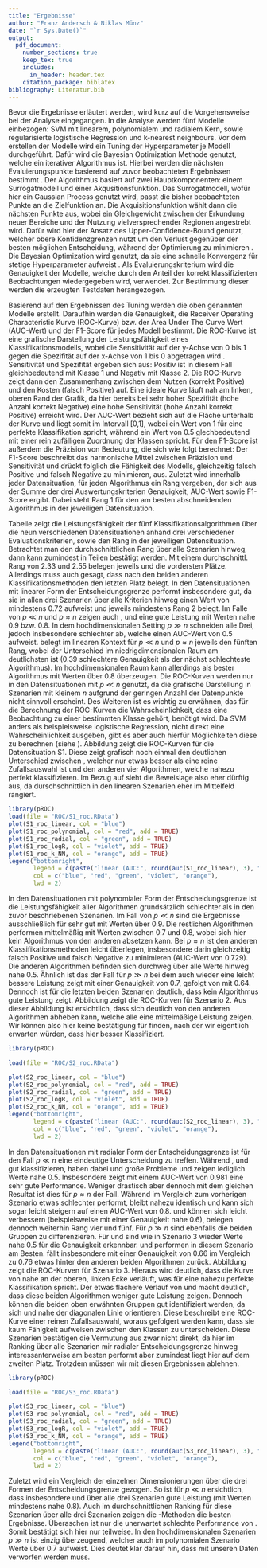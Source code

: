 ```yaml
---
title: "Ergebnisse"
author: "Franz Andersch & Niklas Münz"
date: "`r Sys.Date()`"
output: 
  pdf_document:
    number_sections: true
    keep_tex: true
    includes:
      in_header: header.tex
    citation_package: biblatex
bibliography: Literatur.bib
---
```

\subsection{Vorgehensweise bei der Analyse}
Bevor die Ergebnisse erläutert werden, wird kurz auf die Vorgehensweise bei der Analyse eingegangen. In die Analyse werden fünf Modelle einbezogen: SVM mit linearem, polynomialem und radialem Kern, sowie regularisierte logistische Regression und k-nearest neighbours.\newline
Vor dem erstellen der Modelle wird ein Tuning der Hyperparameter je Modell durchgeführt. Dafür wird die Bayesian Optimization Methode genutzt, welche ein iterativer Algorithmus ist. Hierbei werden die nächsten Evaluierungspunkte basierend auf zuvor beobachteten Ergebnissen bestimmt \parencite{yangHyperparameterOptimizationMachine2020}. Der Algorithmus basiert auf zwei Hauptkomponenten: einem Surrogatmodell und einer Akqusitionsfunktion. Das Surrogatmodell, wofür hier ein Gaussian Process genutzt wird, passt die bisher beobachteten Punkte an die Zielfunktion an. Die Akquisitionsfunktion wählt dann die nächsten Punkte aus, wobei ein Gleichgewicht zwischen der Erkundung neuer Bereiche und der Nutzung vielversprechender Regionen angestrebt wird. Dafür wird hier der Ansatz des Upper-Confidence-Bound genutzt, welcher obere Konfidenzgrenzen nutzt um den Verlust gegenüber der besten möglichen Entscheidung, während der Optimierung zu minimieren \parencite{snoekPracticalBayesianOptimization2012}.
\begin{align}
a_{UCB}(\mathbf{x};~\left\{\mathbf{x}_n,y_n\right\},\theta) = \mu(\mathbf{x};~\left\{\mathbf{x}_n,y_n\right\},\theta) + k \sigma(\mathbf{x};~\left\{\mathbf{x}_n,y_n\right\},\theta)
\end{align}
Die Bayesian Optimization wird genutzt, da sie eine schnelle Konvergenz für stetige Hyperparameter aufweist \parencite{yangHyperparameterOptimizationMachine2020}. Als Evaluierungskriterium wird die Genauigkeit der Modelle, welche durch den Anteil der korrekt klassifizierten Beobachtungen wiedergegeben wird, verwendet. Zur Bestimmung dieser werden die erzeugten Testdaten herangezogen.

Basierend auf den Ergebnissen des Tuning werden die oben genannten Modelle erstellt. Daraufhin werden die Genauigkeit, die Receiver Operating Characteristic Kurve (ROC-Kurve) bzw. der Area Under The Curve Wert (AUC-Wert) und der F1-Score für jedes Modell bestimmt.\newline
Die ROC-Kurve ist eine grafische Darstellung der Leistungsfähigkeit eines Klassifikationsmodells, wobei die Sensitivität auf der y-Achse von 0 bis 1 gegen die Spezifität auf der x-Achse von 1 bis 0 abgetragen wird \parencite{fawcettIntroductionROCAnalysis2006}. Sensitivität und Spezifität ergeben sich aus:
\begin{align}
Sensitivität=\frac{korrekt~Positiv}{korrekt~Positiv~+~falsch~Negativ}
\end{align}
\begin{align}
Spezifität=\frac{korrekt~Negativ}{falsch~Positiv~+~korrekt~Negativ}
\end{align}
Positiv ist in diesem Fall gleichbedeutend mit Klasse 1 und Negativ mit Klasse 2. Die ROC-Kurve zeigt dann den Zusammenhang zwischen dem Nutzen (korrekt Positive) und den Kosten (falsch Positive) auf. Eine ideale Kurve läuft nah am linken, oberen Rand der Grafik, da hier bereits bei sehr hoher Spezifität (hohe Anzahl korrekt Negative) eine hohe Sensitivität (hohe Anzahl korrekt Positive) erreicht wird.  Der AUC-Wert bezieht sich auf die Fläche unterhalb der Kurve und liegt somit im Intervall [0,1], wobei ein Wert von 1 für eine perfekte Klassifikation spricht, während ein Wert von 0.5 glechbedeutend mit einer rein zufälligen Zuordnung der Klassen spricht.\newline
Für den F1-Score ist außerdem die Präzision von Bedeutung, die sich wie folgt berechnet\parencite{fawcettIntroductionROCAnalysis2006}:
\begin{align}
Präzision=\frac{korrekt~Positiv}{korrekt~Positiv~+~falsch~Positiv}
\end{align}
Der F1-Score beschreibt das harmonische Mittel zwischen Präzision und Sensitivität und drückt folglich die Fähigkeit des Modells, gleichzeitig falsch Positive und falsch Negative zu minimieren, aus.
\begin{align}
F1\text{-}Score=\frac{2}{1/Präzision~+~1/Sensitivität}
\end{align}\newline
Zuletzt wird innerhalb jeder Datensituation, für jeden Algorithmus ein Rang vergeben, der sich aus der Summe der drei Auswertungskriterien Genauigkeit, AUC-Wert sowie F1-Score ergibt. Dabei steht Rang 1 für den am besten abschneidenden Algorithmus in der jeweiligen Datensituation.

\subsection{Darstellung der Ergebnisse}
Tabelle \ref{tab:TabVergleich} zeigt die Leistungsfähigkeit der fünf Klassifikationsalgorithmen über die neun verschiedenen Datensituationen anhand drei verschiedener Evaluationskriterien, sowie den Rang in der jeweiligen Datensituation.\newline
Betrachtet man den durchschnittlichen Rang über alle Szenarien hinweg, dann kann \textbf{H1} zumindest in Teilen bestätigt werden. Mit einem durchschnittl. Rang von 2.33 und 2.55 belegen jeweils \textit{SVM-P} und \textit{SVM-R} die vordersten Plätze. Allerdings muss auch gesagt, dass \textit{SVM-L} nach den beiden anderen Klassifikationsmethoden den letzten Platz belegt.
\afterpage{
\clearpage
\begin{landscape}

```r
library(gridExtra)
library(knitr)
library(xtable)

load(file = "Tabellen/Tabellen_S1_S4_S7.RData")
load(file = "Tabellen/Tabellen_S2_S5_S8.RData")
load(file = "Tabellen/Tabellen_S3_S6_S9.RData")

cat(
  "\\begin{table}[h]",
  "\\centering",
  "\\begin{tabular}{|c|c|c|c|}",
  "\\hline\n",
  "& \\textbf{linear} & \\textbf{polynomial} & \\textbf{radial} \\\\",
  "\\hline",
  # p << n
  "\\multirow{5}{*}{\\textbf{$p \\ll n$}} & ",
  kable(S1_Tabelle, format = "latex", booktabs = TRUE, linesep = "", row.names = TRUE), " & ",
  kable(S2_Tabelle, format = "latex", booktabs = TRUE, linesep = "", row.names = TRUE), " & ",
  kable(S3_Tabelle, format = "latex", booktabs = TRUE, linesep = "", row.names = TRUE), " \\\\",
  "\\hline",
  # p = n
  "\\multirow{5}{*}{\\textbf{$p \\approx n$}} & ",
  kable(S4_Tabelle, format = "latex", booktabs = TRUE, linesep = "", row.names = TRUE), " & ",
  kable(S5_Tabelle, format = "latex", booktabs = TRUE, linesep = "", row.names = TRUE), " & ",
  kable(S6_Tabelle, format = "latex", booktabs = TRUE, linesep = "", row.names = TRUE), " \\\\",
  "\\hline",
  # p >> n
  "\\multirow{5}{*}{\\textbf{$p \\gg n$}} & ",
  kable(S7_Tabelle, format = "latex", booktabs = TRUE, linesep = "", row.names = TRUE), " & ",
  kable(S8_Tabelle, format = "latex", booktabs = TRUE, linesep = "", row.names = TRUE), " & ",
  kable(S9_Tabelle, format = "latex", booktabs = TRUE, linesep = "", row.names = TRUE), " \\\\",
  "\\hline",
  "\\end{tabular}",
  "\\caption{Vergleich der Modelle}",
  "\\label{tab:TabVergleich}",
  "\\end{table}"
)

```

\end{landscape}
\clearpage
}
In den Datensituationen mit linearer Form der Entscheidungsgrenze performt insbesondere \textit{logR} gut, da sie in allen drei Szenarien über alle Kriterien hinweg einen Wert von mindestens 0.72 aufweist und jeweils mindestens Rang 2 belegt. Im Falle von $p \ll n$ und $p \approx n$ zeigen auch \textit{SVM-L}, \textit{SVM-P} und \textit{SVM-R} eine gute Leistung mit Werten nahe 0.9 bzw. 0.8. In dem hochdimensionalen Setting $p \gg n$ schneiden alle Drei, jedoch insbesondere \textit{SVM-R} schlechter ab, welche einen AUC-Wert von 0.5 aufweist. \textit{K-NN} belegt im linearen Kontext für $p \ll n$ und $p \approx n$ jeweils den fünften Rang, wobei der Unterschied im niedrigdimensionalen Raum am deutlichsten ist (0.39 schlechtere Genauigkeit als der nächst schlechteste Algorithmus). Im hochdimensionalen Raum kann \textit{K-NN} allerdings als bester Algorithmus mit Werten über 0.8 überzeugen.\newline
Die ROC-Kurven werden nur in den Datensituationen mit $p \ll n$ genutzt, da die grafische Darstellung in Szenarien mit kleinem $n$ aufgrund der geringen Anzahl der Datenpunkte nicht sinnvoll erscheint. Des Weiteren ist es wichtig zu erwähnen, das für die Berechnung der ROC-Kurven die Wahrscheinlichkeit, dass eine Beobachtung zu einer bestimmten Klasse gehört, benötigt wird. Da SVM anders als beispielsweise logistische Regression, nicht direkt eine Wahrscheinlichkeit ausgeben, gibt es aber auch hierfür Möglichkeiten diese zu berechnen (siehe \cite{plattProbabilisticOutputsSupport2000}).\newline
Abbildung \ref{fig:S1ROC} zeigt die ROC-Kurven für die Datensituation S1. Diese zeigt grafisch noch einmal den deutlichen Unterschied zwischen \textit{K-NN}, welcher nur etwas besser als eine reine Zufallsauswahl ist und den anderen vier Algorithmen, welche nahezu perfekt klassifizieren. Im Bezug auf \textbf{H2} sieht die Beweislage also eher dürftig aus, da \textit{SVM-L} durschschnittlich in den linearen Szenarien eher im Mittelfeld rangiert.

```r
library(pROC)
load(file = "ROC/S1_roc.RData")
plot(S1_roc_linear, col = "blue")
plot(S1_roc_polynomial, col = "red", add = TRUE)
plot(S1_roc_radial, col = "green", add = TRUE)
plot(S1_roc_logR, col = "violet", add = TRUE)
plot(S1_roc_k_NN, col = "orange", add = TRUE)
legend("bottomright",
       legend = c(paste("linear (AUC:", round(auc(S1_roc_linear), 3), ")"), paste("polynomial (AUC:", round(auc(S1_roc_polynomial), 3), ")"), paste("radial (AUC:", round(auc(S1_roc_radial),3 ), ")"), paste("logR (AUC:", round(auc(S1_roc_logR), 3), ")"), paste("k_NN (AUC:", round(auc(S1_roc_k_NN), 3), ")")),
       col = c("blue", "red", "green", "violet", "orange"),
       lwd = 2)
```

In den Datensituationen mit polynomialer Form der Entscheidungsgrenze ist die Leistungsfähigkeit aller Algorithmen grundsätzlich schlechter als in den zuvor beschriebenen Szenarien. Im Fall von $p \ll n$ sind die Ergebnisse ausschließlich für \textit{SVM-R} sehr gut mit Werten über 0.9. Die restlichen Algorithmen performen mittelmäßig mit Werten zwischen 0.7 und 0.8, wobei sich hier kein Algorithmus von den anderen absetzen kann. Bei $p \approx n$ ist \textit{K-NN} den anderen Klassifikationsmethoden leicht überlegen, insbesondere darin gleichzeitig falsch Positive und falsch Negative zu minimieren (AUC-Wert von 0.729). Die anderen Algorithmen befinden sich durchweg über alle Werte hinweg nahe 0.5. Ähnlich ist das der Fall für $p \gg n$ bei dem auch wieder \textit{K-NN} eine leicht bessere Leistung zeigt mit einer Genauigkeit von 0.7, gefolgt von \textit{LogR} mit 0.64. Dennoch ist für die letzten beiden Szenarien deutlich, dass kein Algorithmus gute Leistung zeigt.\newline
Abbildung \ref{fig:S2ROC} zeigt die ROC-Kurven für Szenario 2. Aus dieser Abbildung ist ersichtlich, dass sich \textit{SVM-R} deutlich von den anderen Algorithmen abheben kann, welche alle eine mittelmäßige Leistung zeigen. Wir können also hier keine bestätigung für \textbf{H2} finden, nach der wir eigentlich erwarten würden, dass \textit{SVM-P} hier besser Klassifiziert. 

```r
library(pROC)

load(file = "ROC/S2_roc.RData")

plot(S2_roc_linear, col = "blue")
plot(S2_roc_polynomial, col = "red", add = TRUE)
plot(S2_roc_radial, col = "green", add = TRUE)
plot(S2_roc_logR, col = "violet", add = TRUE)
plot(S2_roc_k_NN, col = "orange", add = TRUE)
legend("bottomright",
       legend = c(paste("linear (AUC:", round(auc(S2_roc_linear), 3), ")"), paste("polynomial (AUC:", round(auc(S2_roc_polynomial), 3), ")"), paste("radial (AUC:", round(auc(S2_roc_radial), 3), ")"), paste("logR (AUC:", round(auc(S2_roc_logR), 3), ")"), paste("k_NN (AUC:", round(auc(S2_roc_k_NN), 3), ")")),
       col = c("blue", "red", "green", "violet", "orange"),
       lwd = 2)
```

In den Datensituationen mit radialer Form der Entscheidungsgrenze ist für den Fall $p \ll n$ eine eindeutige Unterscheidung zu treffen. Während \textit{SVM-P}, \textit{SVM-R} und \textit{K-NN} gut klassifizieren, haben dabei \textit{SVM-L} und \textit{LogR} große Probleme und zeigen lediglich Werte nahe 0.5. Insbesondere \textit{SVM-P} zeigt mit einem AUC-Wert von 0.981 eine sehr gute Performance. Weniger drastisch aber dennoch mit dem gleichen Resultat ist dies für $p \approx n$ der Fall. Während \textit{SVM-P} im Vergleich zum vorherigen Szenario etwas schlechter performt, bleibt \textit{SVM-R} nahezu identisch und \textit{K-NN} kann sich sogar leicht steigern auf einen AUC-Wert von 0.8. \textit{SVM-L} und \textit{LogR} können sich leicht verbessern (beispielsweise mit einer Genauigkeit nahe 0.6), belegen dennoch weiterhin Rang vier und fünf. Für $p \gg n$ sind ebenfalls die beiden Gruppen zu differenzieren. Für \textit{SVM-L} und \textit{LogR} sind wie in Szenario 3 wieder Werte nahe 0.5 für die Genauigkeit erkennbar. \textit{SVM-P} und \textit{K-NN} performen in diesem Szenario am Besten. \textit{SVM-R} fällt insbesondere mit einer Genauigkeit von 0.66 im Vergleich zu 0.76 etwas hinter den anderen beiden Algorithmen zurück.\newline
Abbildung \ref{fig:S3ROC} zeigt die ROC-Kurven für Szenario 3. Hieraus wird deutlich, dass die Kurve von \textit{SVM-P} nahe an der oberen, linken Ecke verläuft, was für eine nahezu perfekte Klassifikation spricht. Der etwas flachere Verlauf von \textit{SVM-R} und \textit{K-NN} macht deutlich, dass diese beiden Algorithmen weniger gute Leistung zeigen. Dennoch können die beiden oben erwähnten Gruppen gut identifiziert werden, da sich \textit{SVM-L} und \textit{LogR} nahe der diagonalen Linie orientieren. Diese beschreibt eine ROC-Kurve einer reinen Zufallsauswahl, woraus gefolgert werden kann, dass sie kaum Fähigkeit aufweisen zwischen den Klassen zu unterscheiden. Diese Szenarien bestätigen die Vermutung aus \textbf{H2} zwar nicht direkt, da hier im Ranking über alle Szenarien mir radialer Entscheidungsgrenze hinweg interessanterweise \textit{SVM-P} am besten performt aber zumindest liegt hier \textit{SVM-R} auf dem zweiten Platz. Trotzdem müssen wir mit diesen Ergebnissen \textbf{H2} ablehnen.

```r
library(pROC)

load(file = "ROC/S3_roc.RData")

plot(S3_roc_linear, col = "blue")
plot(S3_roc_polynomial, col = "red", add = TRUE)
plot(S3_roc_radial, col = "green", add = TRUE)
plot(S3_roc_logR, col = "violet", add = TRUE)
plot(S3_roc_k_NN, col = "orange", add = TRUE)
legend("bottomright",
       legend = c(paste("linear (AUC:", round(auc(S3_roc_linear), 3), ")"), paste("polynomial (AUC:", round(auc(S3_roc_polynomial), 3), ")"), paste("radial (AUC:", round(auc(S3_roc_radial), 3), ")"), paste("logR (AUC:", round(auc(S3_roc_logR), 3), ")"), paste("k_NN (AUC:", round(auc(S3_roc_k_NN), 3), ")")),
       col = c("blue", "red", "green", "violet", "orange"),
       lwd = 2)
```
\begin{figure}[htb]
\begin{minipage}{0.48\linewidth}
\centering
\includegraphics{Ergebnisse_files/figure-latex/S1ROC-1.pdf}
\caption{ROC-Kurven Szenario 1}
\label{fig:S1ROC}
\end{minipage}
\hfill
\begin{minipage}{0.48\linewidth}
\centering
\includegraphics{Ergebnisse_files/figure-latex/S2ROC-1.pdf}
\caption{ROC-Kurven Szenario 2}
\label{fig:S2ROC}
\end{minipage}
\vspace*{0.5cm}\newline
\begin{minipage}{\linewidth}
\centering
\includegraphics[width=0.48\linewidth]{Ergebnisse_files/figure-latex/S3ROC-1.pdf}
\caption{ROC-Kurven Szenario 3}
\label{fig:S3ROC}
\end{minipage}
\end{figure}
Zuletzt wird ein Vergleich der einzelnen Dimensionierungen über die drei Formen der Entscheidungsgrenze gezogen. So ist für $p \ll n$ ersichtlich, dass insbesondere \textit{SVM-P} und \textit{SVM-R} über alle drei Szenarien gute Leistung (mit Werten mindestens nahe 0.8). Auch im durchschnittlichen Ranking für diese Szenarien  über alle drei Szenarien zeigen die \textit{SVM}-Methoden die besten Ergebnisse. Überaschen ist nur die unerwartet schlechte Performance von \textit{K-NN}. Somit bestätigt sich \textbf{H3} hier nur teilweise. In den hochdimensionalen Szenarien $p \gg n$ ist einzig \textit{K-NN} überzeugend, welcher auch im polynomialen Szenario Werte über 0.7 aufweist. Dies deutet klar darauf hin, dass \textbf{H4} mit unseren Daten verworfen werden muss.
